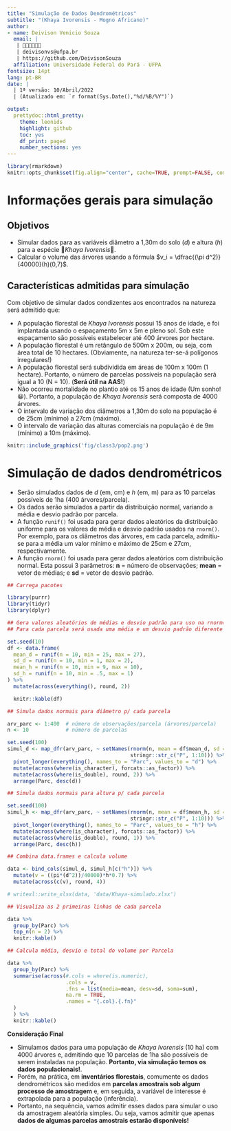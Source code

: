 ```yaml
---
title: "Simulação de Dados Dendrométricos"
subtitle: "(Khaya Ivorensis - Mogno Africano)"
author:
- name: Deivison Venicio Souza
  email: |
   | 🌳🌳🌳🌳🌳🌳
   | deivisonvs@ufpa.br
   | https://github.com/DeivisonSouza
  affiliation: Universidade Federal do Pará - UFPA
fontsize: 14pt
lang: pt-BR
date: |
  | 1ª versão: 10/Abril/2022
  | (Atualizado em: `r format(Sys.Date(),"%d/%B/%Y")`)

output:
  prettydoc::html_pretty:
    theme: leonids
    highlight: github
    toc: yes
    df_print: paged
    number_sections: yes
---
```


```r
library(rmarkdown)
knitr::opts_chunk$set(fig.align="center", cache=TRUE, prompt=FALSE, comment = NA, eval = TRUE)
```


# Informações gerais para simulação

## Objetivos

- Simular dados para as variáveis diâmetro a 1,30m do solo ($d$) e altura ($h$) para a espécie 🌳*Khaya Ivorensis*🌳.
- Calcular o volume das árvores usando a fórmula $v_i = \dfrac{(\pi d^2)}{40000}(h)(0,7)$.

## Características admitidas para simulação

Com objetivo de simular dados condizentes aos encontrados na natureza será admitido que:

- A população florestal de *Khaya Ivorensis* possui 15 anos de idade, e foi implantada usando o espaçamento 5m x 5m e pleno sol. Sob este espaçamento são possíveis estabelecer até 400 árvores por hectare.
- A população florestal é um retângulo de 500m x 200m, ou seja, com área total de 10 hectares. (Obviamente, na natureza ter-se-á polígonos irregulares!)
- A população florestal será subdividida em áreas de 100m x 100m (1 hectare). Portanto, o número de parcelas possíveis na população será igual a 10 (N = 10). (**Será útil na AAS!**)
- Não ocorreu mortalidade no plantio até os 15 anos de idade (Um sonho!😀). Portanto, a população de *Khaya Ivorensis* será composta de 4000 árvores.
- O intervalo de variação dos diâmetros a 1,30m do solo na população é de 25cm (mínimo) a 27cm (máximo).
- O intervalo de variação das alturas comerciais na população é de 9m (mínimo) a 10m (máximo).

```r
knitr::include_graphics('fig/class3/pop2.png')
```

# Simulação de dados dendrométricos

- Serão simulados dados de $d$ (em, cm) e $h$ (em, m) para as 10 parcelas possíveis de 1ha (400 árvores/parcela).
- Os dados serão simulados a partir da distribuição normal, variando a média e desvio padrão por parcela. 
- A função `runif()` foi usada para gerar dados aleatórios da distribuição uniforme para os valores de média e desvio padrão usados na `rnorm()`. Por exemplo, para os diâmetros das árvores, em cada parcela, admitiu-se para a média um valor mínimo e máximo de 25cm e 27cm, respectivamente.
- A função `rnorm()` foi  usada para gerar dados aleatórios com distribuição normal. Esta possui 3 parâmetros: **n** = número de observações; **mean** = vetor de médias; e **sd** = vetor de desvio padrão.


```r
## Carrega pacotes

library(purrr)
library(tidyr)
library(dplyr)
```


```r
## Gera valores aleatórios de médias e desvio padrão para uso na rnorm()
## Para cada parcela será usada uma média e um desvio padrão diferente

set.seed(10)
df <- data.frame(
  mean_d = runif(n = 10, min = 25, max = 27),
  sd_d = runif(n = 10, min = 1, max = 2),
  mean_h = runif(n = 10, min = 9, max = 10),
  sd_h = runif(n = 10, min = .5, max = 1)
) %>% 
  mutate(across(everything(), round, 2))

  knitr::kable(df)
```


```r
## Simula dados normais para diâmetro p/ cada parcela

arv_parc <- 1:400  # número de observações/parcela (árvores/parcela)
n <- 10            # número de parcelas

set.seed(100)
simul_d <- map_dfr(arv_parc, ~ setNames(rnorm(n, mean = df$mean_d, sd = df$sd_d),
                                        stringr::str_c("P", 1:10))) %>%
  pivot_longer(everything(), names_to = "Parc", values_to = "d") %>%
  mutate(across(where(is_character), forcats::as_factor)) %>%
  mutate(across(where(is_double), round, 2)) %>%
  arrange(Parc, desc(d))
```


```r
## Simula dados normais para altura p/ cada parcela

set.seed(100)
simul_h <- map_dfr(arv_parc, ~ setNames(rnorm(n, mean = df$mean_h, sd = df$sd_h),
                                        stringr::str_c("P", 1:10))) %>%
  pivot_longer(everything(), names_to = "Parc", values_to = "h") %>%
  mutate(across(where(is_character), forcats::as_factor)) %>%
  mutate(across(where(is_double), round, 1)) %>%
  arrange(Parc, desc(h))
```


```r
## Combina data.frames e calcula volume

data <- bind_cols(simul_d, simul_h[c("h")]) %>%
  mutate(v = ((pi*(d^2))/40000)*h*0.7) %>% 
  mutate(across(c(v), round, 4))

# writexl::write_xlsx(data, 'data/Khaya-simulado.xlsx')
```


```r
## Visualiza as 2 primeiras linhas de cada parcela

data %>%
  group_by(Parc) %>%
  top_n(n = 2) %>% 
  knitr::kable()
```


```r
## Calcula média, desvio e total do volume por Parcela

data %>%
  group_by(Parc) %>%
  summarise(across(#.cols = where(is.numeric),
                   .cols = v,
                   .fns = list(media=mean, desv=sd, soma=sum),
                   na.rm = TRUE,
                   .names = "{.col}.{.fn}"
  )
  ) %>% 
  knitr::kable()
```

**Consideração Final**

- Simulamos dados para uma população de *Khaya Ivorensis* (10 ha) com 4000 árvores e, admitindo que 10 parcelas de 1ha são possíveis de serem instaladas na população. **Portanto, via simulação temos os dados populacionais!**.
- Porém, na prática, em **inventários florestais**, comumente os dados dendrométricos são medidos em **parcelas amostrais sob algum processo de amostragem** e, em seguida, a variável de interesse é extrapolada para a população (inferência).
- Portanto, na sequência, vamos admitir esses dados para simular o uso da amostragem aleatória simples. Ou seja, vamos admitir que apenas **dados de algumas parcelas amostrais estarão disponíveis!**

